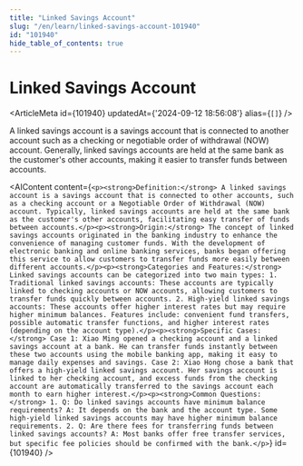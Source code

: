 ```yaml
---
title: "Linked Savings Account"
slug: "/en/learn/linked-savings-account-101940"
id: "101940"
hide_table_of_contents: true
---
```



# Linked Savings Account

<ArticleMeta id={101940} updatedAt={'2024-09-12 18:56:08'} alias={`[]`} />
<div className='border-solid border-b border-t-0 my-4 border-[var(--ifm-color-gray-300)]' />

A linked savings account is a savings account that is connected to another account such as a checking or negotiable order of withdrawal (NOW) account. Generally, linked savings accounts are held at the same bank as the customer's other accounts, making it easier to transfer funds between accounts.

<AIContent content={`<p><strong>Definition:</strong> A linked savings account is a savings account that is connected to other accounts, such as a checking account or a Negotiable Order of Withdrawal (NOW) account. Typically, linked savings accounts are held at the same bank as the customer's other accounts, facilitating easy transfer of funds between accounts.</p><p><strong>Origin:</strong> The concept of linked savings accounts originated in the banking industry to enhance the convenience of managing customer funds. With the development of electronic banking and online banking services, banks began offering this service to allow customers to transfer funds more easily between different accounts.</p><p><strong>Categories and Features:</strong> Linked savings accounts can be categorized into two main types: 1. Traditional linked savings accounts: These accounts are typically linked to checking accounts or NOW accounts, allowing customers to transfer funds quickly between accounts. 2. High-yield linked savings accounts: These accounts offer higher interest rates but may require higher minimum balances. Features include: convenient fund transfers, possible automatic transfer functions, and higher interest rates (depending on the account type).</p><p><strong>Specific Cases:</strong> Case 1: Xiao Ming opened a checking account and a linked savings account at a bank. He can transfer funds instantly between these two accounts using the mobile banking app, making it easy to manage daily expenses and savings. Case 2: Xiao Hong chose a bank that offers a high-yield linked savings account. Her savings account is linked to her checking account, and excess funds from the checking account are automatically transferred to the savings account each month to earn higher interest.</p><p><strong>Common Questions:</strong> 1. Q: Do linked savings accounts have minimum balance requirements? A: It depends on the bank and the account type. Some high-yield linked savings accounts may have higher minimum balance requirements. 2. Q: Are there fees for transferring funds between linked savings accounts? A: Most banks offer free transfer services, but specific fee policies should be confirmed with the bank.</p>`} id={101940} />
